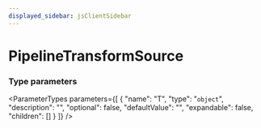 ```yaml
---
displayed_sidebar: jsClientSidebar
---
```



# PipelineTransformSource

### Type parameters

<ParameterTypes parameters={[
  {
    "name": "T",
    "type": "`object`",
    "description": "",
    "optional": false,
    "defaultValue": "",
    "expandable": false,
    "children": []
  }
]} />
